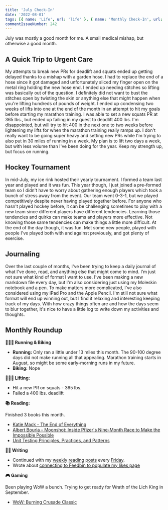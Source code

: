 ```yaml
---
title: 'July Check-In'
date: '2022-08-01'
tags: [{ name: 'Life', url: 'life' }, { name: 'Monthly Check-In', url: 'monthly-check-in' }, { name: 'Hockey', url: 'hockey' }, { name: 'Journaling', url: 'journaling' }, { name: 'Running', url: 'running' },{ name: 'Lifting', url: 'lifting' }, { name: 'Strength Training', url: 'strength-training' }]
commentIssueNumber: 242
---
```


July was mostly a good month for me. A small medical mishap, but otherwise a good month.

## A Quick Trip to Urgent Care

My attempts to break new PRs for deadlift and squats ended up getting delayed thanks to a mishap with a garden hose. I had to replace the end of a hose since it got damaged and unfortunately sliced my finger open on the metal ring holding the new hose end. I ended up needing stitches so lifting was basically out of the question. I definitely did not want to bust the stitches open by twisting the skin or anything else that might happen when you're lifting hundreds of pounds of weight. I ended up condensing two weeks of lifts into one at the end of the month in an attempt to hit my goals before starting my marathon training. I was able to set a new squats PR at 365 lbs., but ended up failing in my quest to deadlift 400 lbs. I'm disappointed, but will try to hit 400 in the next one to two weeks before lightening my lifts for when the marathon training really ramps up. I don't really want to be going super heavy and setting new PRs while I'm trying to also put in 30 miles of running in a week. My plan is to lift two days a week, but with less volume than I've been doing for the year. Keep my strength up, but focus on running.

## Hockey Tournament

In mid-July, my ice rink hosted their yearly tournament. I formed a team last year and played and it was fun. This year though, I just joined a pre-formed team so I didn't have to worry about gathering enough players which took a bunch of stress away from the event. Our team went 0-3-1, but we played competitively despite never having played together before. For anyone who hasn't played hockey before, it can be challenging sometimes to play with a new team since different players have different tendencies. Learning those tendencies and quirks can make teams and players more effective. Not knowing those same tendencies can make things a little more difficult. At the end of the day though, it was fun. Met some new people, played with people I've played both with and against previously, and got plenty of exercise.

## Journaling

Over the last couple of months, I've been trying to keep a daily journal of what I've done, read, and anything else that might come to mind. I'm just not sure what kind of format I want to use. I've been making a new markdown file every day, but I'm also considering just using my Moleskin notebook and a pen. To make matters more complicated, I've also considered using my iPad Pro and the Apple Pencil. I'm still not sure what format will end up winning out, but I find it relaxing and interesting keeping track of my days. With how crazy things often are and how the days seem to blur together, it's nice to have a little log to write down my activities and thoughts.

## Monthly Roundup

**🏃🏼‍♂️ Running & Biking**

- **Running:** Only ran a little under 13 miles this month. The 90-100 degree days did not make running all that appealing. Marathon training starts in August, so might be some early-morning runs in my future.
- **Biking:** Nope

**🏋🏼‍♂️ Lifting:**
- Hit a new PR on squats - 365 lbs.
- Failed a 400 lbs. deadlift

**📚 Reading:**

Finished 3 books this month.

- <a href="https://bookshop.org/books/project-hail-mary/9780593135204" target="_blank" rel="noreferrer nofollow">Katie Mack - The End of Everything</a>
- <a href="https://bookshop.org/books/project-hail-mary/9780593135204" target="_blank" rel="noreferrer nofollow">Albert Bourla - Moonshot: Inside Pfizer's Nine-Month Race to Make the Impossible Possible</a>
- <a href="https://www.manning.com/books/unit-testing" target="_blank" rel="noreferrer nofollow">Unit Testing Principles, Practices, and Patterns</a>

**✍🏻 Writing**

- Continued with my [weekly](/posts/2022/07/08/reading-list) [reading](/posts/2022/07/15/reading-list) [posts](https://kpwags.com/posts/2022/07/22/reading-list) every [Friday](/posts/2022/07/29/reading-list).
- Wrote about [connecting to Feedbin to populate my likes page](/posts/2022/07/31/updating-my-likes-page-with-feedbin)

**🎮 Gaming**

Been playing WoW a bunch. Trying to get ready for Wrath of the Lich King in September.

- <a href="https://worldofwarcraft.com/en-us/wowclassic" target="_blank" rel="noreferrer nofollow">WoW: Burning Crusade Classic</a>